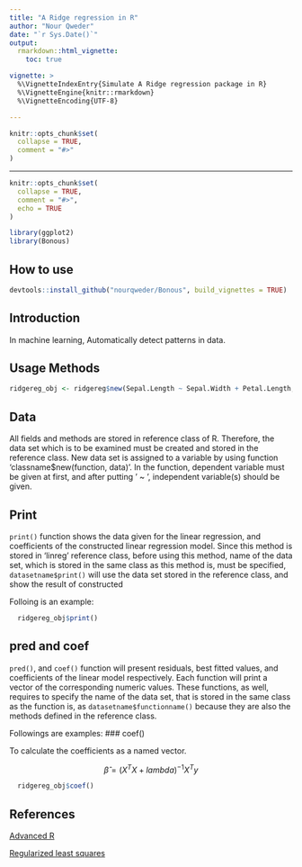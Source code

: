 ```yaml
---
title: "A Ridge regression in R"
author: "Nour Qweder"
date: "`r Sys.Date()`"
output: 
  rmarkdown::html_vignette:
    toc: true

vignette: >
  %\VignetteIndexEntry{Simulate A Ridge regression package in R}
  %\VignetteEngine{knitr::rmarkdown}
  %\VignetteEncoding{UTF-8}

---
```

```r
knitr::opts_chunk$set(
  collapse = TRUE,
  comment = "#>"
)
```
---
```r
knitr::opts_chunk$set(
  collapse = TRUE,
  comment = "#>",
  echo = TRUE
)
```

```r
library(ggplot2)
library(Bonous)
```


## How to use
```r
devtools::install_github("nourqweder/Bonous", build_vignettes = TRUE)
```

## Introduction 
In machine learning, Automatically detect patterns in data.

 

## Usage Methods

```r

ridgereg_obj <- ridgereg$new(Sepal.Length ~ Sepal.Width + Petal.Length, iris[,1:4],lambda = 1)

```


## Data

All fields and methods are stored in reference class of R. Therefore, the data set which is to be examined must be created and stored in the reference class. New data set is assigned to a variable by using function 'classname$new(function, data)'. In the function, dependent variable must be given at first, and after putting ' ~ ', independent variable(s) should be given.


## Print

`print()` function shows the data given for the linear regression, and coefficients of the  constructed linear regression model. Since this method is stored in 'linreg' reference class, before using this method, name of the data set, which is stored in the same class as this method is, must be specified, `datasetname$print()` will use the data set stored in the reference class, and show the result of constructed 

Folloing is an example:


```r
  ridgereg_obj$print()
```



## pred and coef

 `pred()`, and `coef()` function will present residuals, best fitted values, and coefficients of the linear model respectively. Each function will print a vector of the corresponding numeric values. These functions, as well, requires to specify the name of the data set, that is stored in the same class as the function is, as `datasetname$functionname()` because they are also the methods defined in the reference class.
 
 Followings are examples:
### coef() 

To calculate the coefficients as a named vector.
  

$$\hat{\beta} = (X^TX + lambda )^{-1}X^Ty$$

```r
  ridgereg_obj$coef()
```

## References 
[Advanced R](http://adv-r.had.co.nz/R5.html)

[Regularized least squares](https://en.wikipedia.org/wiki/Regularized_least_squares)

